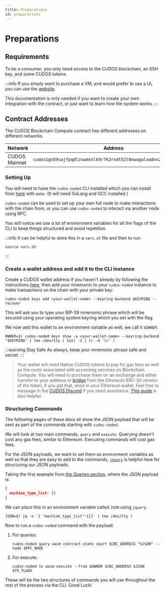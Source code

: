 ```yaml
---
title: Preparations
id: preparations
---
```



# Preparations

## Requirements

To be a consumer, you only need access to the CUDOS blockchain, an SSH key, and some CUDOS tokens.

:::info
If you simply want to purchase a VM, and would prefer to use a UI, you can use the [website](https://compute.cudos.org).

This documentation is only needed if you want to create your own integration with the contract, or just want to learn how the system works.
:::

## Contract Addresses

The CUDOS Blockchain Compute contract has different addresses on different networks.

Network | Address | Denom
---|---|---
CUDOS Mainnet |`cudos1gn59sajfpqdlzxwmnnl69r7k2rxdt52l0nwwgalaa8nn2h8vrjzss2gz08` | CUDOS

### Setting Up

You will need to have the `cudos-noded` CLI installed which you can install from [here](https://github.com/CudoVentures/cudos-node) with `make`. (It will need GoLang and GCC installed.)

`cudos-noded` can be used to set up your own full node to make interactions with the chain from, or you can use `cudos-noded` to interact via another node using RPC.

You will notice we use *a lot* of environment variables for all the flags of the CLI to keep things structured and avoid repetition.

<MainnetVarsSh />

:::info
It can be helpful to store this in a `vars.sh` file and then to run:

```console
source vars.sh
```

:::

### Create a wallet address and add it to the CLI instance

Create a CUDOS wallet address if you haven't already by following the instructions [here](../../../learn/concepts/wallets/keplr-create.md), then add your mnemonic to your `cudos-noded` instance to make transactions on the chain with your private key:

```console
cudos-noded keys add <your-wallet-name> --keyring-backend $KEYRING --recover
```

This will ask you to type your BIP-39 mnemonic phrase which will be secured using your operating system keyring which you set with the flag.

We now add this wallet to an environment variable as well, we call it `$OWNER`:

```console
OWNER=$( cudos-noded keys show -a <your-wallet-name> --keyring-backend "$KEYRING" | tee /dev/tty | tail -1 | tr -d '\r' )
```

:::warning Stay Safe
As always, keep your mnemonic phrase safe and secret.
:::
> Your wallet will need Native CUDOS tokens to pay for gas fees as well as the costs associated with accessing services on Blockchain Compute. You will need to purchase them on an exchange and either transfer to your address or [bridge](https://bridge.cudos.org/) from the Ethereum ERC-20 version of the token, if you get that, once in your Ethereum wallet. Feel free to message in the [CUDOS Discord](https://discord.gg/cudos/) if you need assistance.
[This guide](../../../governance/get-tokens/get-tokens.md) is also helpful. 

### Structuring Commands

The following pages of these docs all show the JSON payload that will be sent as part of the commands starting with `cudos-noded`.

We will look at two main commands, `query` and `execute`. Querying doesn't cost any gas fees, similar to Ethereum. Executing commands will cost gas fees.

For the JSON payloads, we want to set them as environment variables as well so that they are easy to add to the commands, [`jquery`](https://github.com/jquery/jquery) is helpful here for structuring our JSON payloads.

Taking the first example from [the Queries section](queries.md), where the JSON payload is:

```json
{
  machine_type_list: {}
}
```

We can place this in an environment variable called `JSON` using `jquery`:

```console
JSON=$( jq -n '{ "machine_type_list":{}}' | tee /dev/tty )
```

Now to run a `cudos-noded` command with the payload:

1. For queries:

    ```console
    cudos-noded query wasm contract-state smart $CBC_ADDRESS "$JSON" --node $RPC_NODE
    ```

2. For execute:

    ```console
    cudos-noded tx wasm execute --from $OWNER $CBC_ADDRESS $JSON $TX_FLAGS
    ```

These will be the two structures of commands you will use throughout the rest of the process via the CLI. Good Luck!
